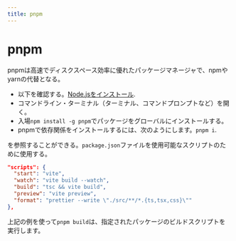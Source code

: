```yaml
---
title: pnpm
---
```


# pnpm

pnpmは高速でディスクスペース効率に優れたパッケージマネージャで、npmやyarnの代替となる。

- 以下を確認する。[Node.jsをインストール](./nodejs).
- コマンドライン・ターミナル（ターミナル、コマンドプロンプトなど）を開く。
- 入場`npm install -g pnpm`でパッケージをグローバルにインストールする。
- pnpmで依存関係をインストールするには、次のようにします。`pnpm i`.

を参照することができる。`package.json`ファイルを使用可能なスクリプトのために使用する。

```json
"scripts": {
  "start": "vite",
  "watch": "vite build --watch",
  "build": "tsc && vite build",
  "preview": "vite preview",
  "format": "prettier --write \"./src/**/*.{ts,tsx,css}\""
},
```

上記の例を使って`pnpm build`は、指定されたパッケージのビルドスクリプトを実行します。

